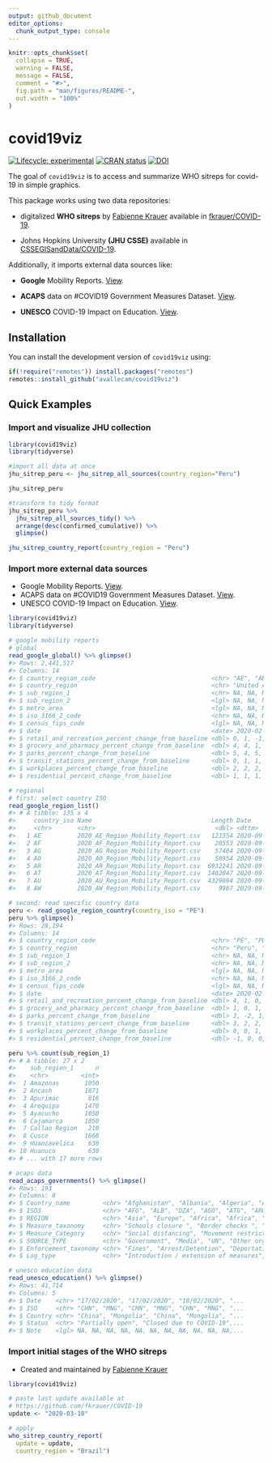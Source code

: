 ```yaml
---
output: github_document
editor_options: 
  chunk_output_type: console
---
```


<!-- README.md is generated from README.Rmd. Please edit that file -->

```r
knitr::opts_chunk$set(
  collapse = TRUE,
  warning = FALSE,
  message = FALSE,
  comment = "#>",
  fig.path = "man/figures/README-",
  out.width = "100%"
)
```
# covid19viz

<!-- badges: start -->
[![Lifecycle: experimental](https://img.shields.io/badge/lifecycle-experimental-orange.svg)](https://www.tidyverse.org/lifecycle/#experimental)
[![CRAN status](https://www.r-pkg.org/badges/version/covid19viz)](https://cran.r-project.org/package=covid19viz)
[![DOI](https://zenodo.org/badge/246721190.svg)](https://zenodo.org/badge/latestdoi/246721190)
<!-- badges: end -->

The goal of `covid19viz` is to access and summarize WHO sitreps for covid-19 in simple graphics.

This package works using two data repositories:

- digitalized __WHO sitreps__ by [Fabienne Krauer](https://twitter.com/FabiKrauer) available in [fkrauer/COVID-19](https://github.com/fkrauer/COVID-19).

- Johns Hopkins University __(JHU CSSE)__ available in [CSSEGISandData/COVID-19](https://github.com/CSSEGISandData/COVID-19).

Additionally, it imports external data sources like:

- __Google__ Mobility Reports. [View](https://www.google.com/covid19/mobility/).

- __ACAPS__ data on #COVID19 Government Measures Dataset. [View](https://www.acaps.org/covid19-government-measures-dataset).

- __UNESCO__ COVID-19 Impact on Education. [View](https://en.unesco.org/covid19/educationresponse).

## Installation

<!--
You can install the released version of covid19viz from [CRAN](https://CRAN.R-project.org) with:

``` r
install.packages("covid19viz")
```
-->

You can install the development version of `covid19viz` using:

``` r
if(!require("remotes")) install.packages("remotes")
remotes::install_github("avallecam/covid19viz")
```

## Quick Examples

### Import and visualize JHU collection

```r
library(covid19viz)
library(tidyverse)

#import all data at once
jhu_sitrep_peru <- jhu_sitrep_all_sources(country_region="Peru")

jhu_sitrep_peru

#transform to tidy format
jhu_sitrep_peru %>% 
  jhu_sitrep_all_sources_tidy() %>% 
  arrange(desc(confirmed_cumulative)) %>% 
  glimpse()
```

```r
jhu_sitrep_country_report(country_region = "Peru")
```

### Import more external data sources 

- Google Mobility Reports. [View](https://www.google.com/covid19/mobility/).
- ACAPS data on #COVID19 Government Measures Dataset. [View](https://www.acaps.org/covid19-government-measures-dataset).
- UNESCO COVID-19 Impact on Education. [View](https://en.unesco.org/covid19/educationresponse).

```r
library(covid19viz)
library(tidyverse)

# google mobility reports
# global
read_google_global() %>% glimpse()
#> Rows: 2,441,517
#> Columns: 14
#> $ country_region_code                                <chr> "AE", "AE", "AE", ...
#> $ country_region                                     <chr> "United Arab Emira...
#> $ sub_region_1                                       <chr> NA, NA, NA, NA, NA...
#> $ sub_region_2                                       <lgl> NA, NA, NA, NA, NA...
#> $ metro_area                                         <lgl> NA, NA, NA, NA, NA...
#> $ iso_3166_2_code                                    <chr> NA, NA, NA, NA, NA...
#> $ census_fips_code                                   <lgl> NA, NA, NA, NA, NA...
#> $ date                                               <date> 2020-02-15, 2020-...
#> $ retail_and_recreation_percent_change_from_baseline <dbl> 0, 1, -1, -2, -2, ...
#> $ grocery_and_pharmacy_percent_change_from_baseline  <dbl> 4, 4, 1, 1, 0, 1, ...
#> $ parks_percent_change_from_baseline                 <dbl> 5, 4, 5, 5, 4, 6, ...
#> $ transit_stations_percent_change_from_baseline      <dbl> 0, 1, 1, 0, -1, 1,...
#> $ workplaces_percent_change_from_baseline            <dbl> 2, 2, 2, 2, 2, 1, ...
#> $ residential_percent_change_from_baseline           <dbl> 1, 1, 1, 1, 1, 1, ...

# regional
# first: select country ISO
read_google_region_list()
#> # A tibble: 135 x 4
#>     country_iso Name                                 Length Date               
#>     <chr>       <chr>                                 <dbl> <dttm>             
#>   1 AE          2020_AE_Region_Mobility_Report.csv   121354 2020-09-13 15:27:00
#>   2 AF          2020_AF_Region_Mobility_Report.csv    20553 2020-09-13 15:27:00
#>   3 AG          2020_AG_Region_Mobility_Report.csv    57484 2020-09-13 15:27:00
#>   4 AO          2020_AO_Region_Mobility_Report.csv    58954 2020-09-13 15:27:00
#>   5 AR          2020_AR_Region_Mobility_Report.csv  6932241 2020-09-13 15:27:00
#>   6 AT          2020_AT_Region_Mobility_Report.csv  1402047 2020-09-13 15:27:00
#>   7 AU          2020_AU_Region_Mobility_Report.csv  4329094 2020-09-13 15:27:00
#>   8 AW          2020_AW_Region_Mobility_Report.csv     9967 2020-09-13 15:27:00

# second: read specific country data
peru <- read_google_region_country(country_iso = "PE")
peru %>% glimpse()
#> Rows: 28,194
#> Columns: 14
#> $ country_region_code                                <chr> "PE", "PE", "PE", ...
#> $ country_region                                     <chr> "Peru", "Peru", "P...
#> $ sub_region_1                                       <chr> NA, NA, NA, NA, NA...
#> $ sub_region_2                                       <chr> NA, NA, NA, NA, NA...
#> $ metro_area                                         <lgl> NA, NA, NA, NA, NA...
#> $ iso_3166_2_code                                    <chr> NA, NA, NA, NA, NA...
#> $ census_fips_code                                   <lgl> NA, NA, NA, NA, NA...
#> $ date                                               <date> 2020-02-15, 2020-...
#> $ retail_and_recreation_percent_change_from_baseline <dbl> 4, 1, 0, 0, 0, 0, ...
#> $ grocery_and_pharmacy_percent_change_from_baseline  <dbl> 1, 0, 1, 0, -1, -1...
#> $ parks_percent_change_from_baseline                 <dbl> 3, -2, 1, 0, 0, -1...
#> $ transit_stations_percent_change_from_baseline      <dbl> 3, 2, 2, 1, 0, 3, ...
#> $ workplaces_percent_change_from_baseline            <dbl> 0, 0, 1, 1, 1, 0, ...
#> $ residential_percent_change_from_baseline           <dbl> -1, 0, 0, 0, 1, 0,...

peru %>% count(sub_region_1)
#> # A tibble: 27 x 2
#>    sub_region_1      n
#>    <chr>         <int>
#>  1 Amazonas       1050
#>  2 Ancash         1871
#>  3 Apurimac        816
#>  4 Arequipa       1470
#>  5 Ayacucho       1050
#>  6 Cajamarca      1850
#>  7 Callao Region   210
#>  8 Cusco          1668
#>  9 Huancavelica    630
#> 10 Huanuco         630
#> # ... with 17 more rows

# acaps data
read_acaps_governments() %>% glimpse()
#> Rows: 193
#> Columns: 8
#> $ Country_name         <chr> "Afghanistan", "Albania", "Algeria", "Angola",...
#> $ ISO3                 <chr> "AFG", "ALB", "DZA", "AGO", "ATG", "ARG", "ARM...
#> $ REGION               <chr> "Asia", "Europe", "Africa", "Africa", "America...
#> $ Measure_taxonomy     <chr> "Schools closure ", "Border checks ", "Border ...
#> $ Measure_Category     <chr> "Social distancing", "Movement restrictions", ...
#> $ SOURCE_TYPE          <chr> "Government", "Media", "UN", "Other organisati...
#> $ Enforcement_taxonomy <chr> "Fines", "Arrest/Detention", "Deportation", "R...
#> $ Log_type             <chr> "Introduction / extension of measures", "Phase...

# unesco education data
read_unesco_education() %>% glimpse()
#> Rows: 41,714
#> Columns: 5
#> $ Date    <chr> "17/02/2020", "17/02/2020", "18/02/2020", "...
#> $ ISO     <chr> "CHN", "MNG", "CHN", "MNG", "CHN", "MNG", "...
#> $ Country <chr> "China", "Mongolia", "China", "Mongolia", "...
#> $ Status  <chr> "Partially open", "Closed due to COVID-19",...
#> $ Note    <lgl> NA, NA, NA, NA, NA, NA, NA, NA, NA, NA, NA,...
```


### Import initial stages of the WHO sitreps

- Created and maintained by [Fabienne Krauer](https://github.com/fkrauer/COVID-19)

```r
library(covid19viz)

# paste last update available at
# https://github.com/fkrauer/COVID-19
update <- "2020-03-10"

# apply
who_sitrep_country_report(
  update = update,
  country_region = "Brazil")
```


